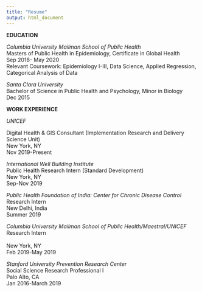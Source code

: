 ```yaml
---
title: "Resume"
output: html_document
---
```


**EDUCATION** 

*Columbia University Mailman School of Public Health*		
Masters of Public Health in Epidemiology, Certificate in Global Health
<br>
Sep 2018- May 2020 
<br>
Relevant Coursework: Epidemiology I-III, Data Science, Applied Regression, Categorical Analysis of Data

*Santa Clara University*
<br>
Bachelor of Science in Public Health and Psychology, Minor in Biology 
<br>
Dec 2015	

**WORK EXPERIENCE**

*UNICEF*

Digital Health & GIS Consultant (Implementation Research and Delivery Science Unit)			      
New York, NY
<br>
Nov 2019-Present

*International Well Building Institute* 
<br>
Public Health Research Intern (Standard Development)	
New York, NY
<br>
Sep-Nov 2019
 	
*Public Health Foundation of India: Center for Chronic Disease Control*
<br>
Research Intern	
<br>
New Delhi, India
<br>
Summer 2019

*Columbia University Mailman School of Public Health/Maestral/UNICEF*
<br>
Research Intern		
<br>
New York, NY
<br>
Feb 2019-May 2019

*Stanford University Prevention Research Center* 
<br>
Social Science Research Professional I
<br>
Palo Alto, CA
<br>
Jan 2016-March 2019          	               




